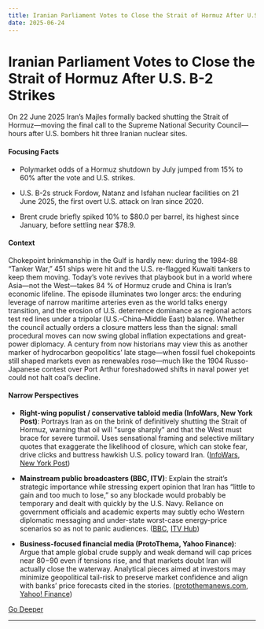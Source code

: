 ```yaml
---
title: Iranian Parliament Votes to Close the Strait of Hormuz After U.S. B-2 Strikes
date: 2025-06-24
---
```


# Iranian Parliament Votes to Close the Strait of Hormuz After U.S. B-2 Strikes

On 22 June 2025 Iran’s Majles formally backed shutting the Strait of Hormuz—moving the final call to the Supreme National Security Council—hours after U.S. bombers hit three Iranian nuclear sites.

#### Focusing Facts

- Polymarket odds of a Hormuz shutdown by July jumped from 15% to 60% after the vote and U.S. strikes.

- U.S. B-2s struck Fordow, Natanz and Isfahan nuclear facilities on 21 June 2025, the first overt U.S. attack on Iran since 2020.

- Brent crude briefly spiked 10% to $80.0 per barrel, its highest since January, before settling near $78.9.

#### Context

Chokepoint brinkmanship in the Gulf is hardly new: during the 1984-88 “Tanker War,” 451 ships were hit and the U.S. re-flagged Kuwaiti tankers to keep them moving. Today’s vote revives that playbook but in a world where Asia—not the West—takes 84 % of Hormuz crude and China is Iran’s economic lifeline. The episode illuminates two longer arcs: the enduring leverage of narrow maritime arteries even as the world talks energy transition, and the erosion of U.S. deterrence dominance as regional actors test red lines under a tripolar (U.S.–China–Middle East) balance. Whether the council actually orders a closure matters less than the signal: small procedural moves can now swing global inflation expectations and great-power diplomacy. A century from now historians may view this as another marker of hydrocarbon geopolitics’ late stage—when fossil fuel chokepoints still shaped markets even as renewables rose—much like the 1904 Russo-Japanese contest over Port Arthur foreshadowed shifts in naval power yet could not halt coal’s decline.

#### Narrow Perspectives

- **Right-wing populist / conservative tabloid media (InfoWars, New York Post)**: Portrays Iran as on the brink of definitively shutting the Strait of Hormuz, warning that oil will "surge sharply" and that the West must brace for severe turmoil. Uses sensational framing and selective military quotes that exaggerate the likelihood of closure, which can stoke fear, drive clicks and buttress hawkish U.S. policy toward Iran. ([InfoWars](https://www.infowars.com/posts/iranian-parliament-backs-strait-of-hormuz-closure-oil-market-braces-for-turmoil), [New York Post](https://nypost.com/2025/06/22/world-news/iran-orders-closure-of-strait-of-hormuz-putting-one-fifth-of-worlds-oil-supply-at-risk/))

- **Mainstream public broadcasters (BBC, ITV)**: Explain the strait’s strategic importance while stressing expert opinion that Iran has “little to gain and too much to lose,” so any blockade would probably be temporary and dealt with quickly by the U.S. Navy. Reliance on government officials and academic experts may subtly echo Western diplomatic messaging and under-state worst-case energy-price scenarios so as not to panic audiences. ([BBC](https://www.bbc.com/news/articles/c056pyv723vo), [ITV Hub](https://www.itv.com/news/2025-06-23/what-is-the-strait-of-hormuz-and-why-is-it-so-important))

- **Business-focused financial media (ProtoThema, Yahoo Finance)**: Argue that ample global crude supply and weak demand will cap prices near $80-$90 even if tensions rise, and that markets doubt Iran will actually close the waterway. Analytical pieces aimed at investors may minimize geopolitical tail-risk to preserve market confidence and align with banks’ price forecasts cited in the stories. ([protothemanews.com](https://en.protothema.gr/2025/06/22/oil-excess-global-supply-holds-prices-down-despite-israel-iran-conflict/), [Yahoo! Finance](https://finance.yahoo.com/news/strait-of-hormuz-saber-rattling-ramps-up-following-us-attack-whether-the-key-waterway-will-close-is-less-clear-185307643.html))


[Go Deeper](https://www.perplexity.ai/search?q=Iranian+Parliament+Votes+to+Close+the+Strait+of+Hormuz+After+U.S.+B-2+Strikes)

---

<a id='iran-missile-strike-shuts-gulf-airspace-sparks-global-airline-reroutes'></a>
